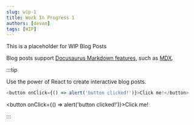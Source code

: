 ```yaml
---
slug: wip-1
title: Work In Progress 1
authors: [devam]
tags: [WIP]
---
```


This is a placeholder for WIP Blog Posts

Blog posts support [Docusaurus Markdown features](https://docusaurus.io/docs/markdown-features), such as [MDX](https://mdxjs.com/).

:::tip

Use the power of React to create interactive blog posts.

```js
<button onClick={() => alert('button clicked!')}>Click me!</button>
```

<button onClick={() => alert('button clicked!')}>Click me!</button>

:::
